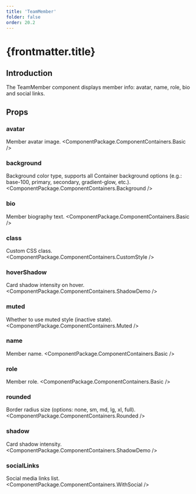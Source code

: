 ```yaml
---
title: 'TeamMember'
folder: false
order: 20.2
---
```



# {frontmatter.title}

## Introduction

The TeamMember component displays member info: avatar, name, role, bio and social links.

## Props

### avatar
Member avatar image.
<ComponentPackage.ComponentContainers.Basic />

### background
Background color type, supports all Container background options (e.g.: base-100, primary, secondary, gradient-glow, etc.).
<ComponentPackage.ComponentContainers.Background />

### bio
Member biography text.
<ComponentPackage.ComponentContainers.Basic />

### class
Custom CSS class.
<ComponentPackage.ComponentContainers.CustomStyle />

### hoverShadow
Card shadow intensity on hover.
<ComponentPackage.ComponentContainers.ShadowDemo />

### muted
Whether to use muted style (inactive state).
<ComponentPackage.ComponentContainers.Muted />

### name
Member name.
<ComponentPackage.ComponentContainers.Basic />

### role
Member role.
<ComponentPackage.ComponentContainers.Basic />

### rounded
Border radius size (options: none, sm, md, lg, xl, full).
<ComponentPackage.ComponentContainers.Rounded />

### shadow
Card shadow intensity.
<ComponentPackage.ComponentContainers.ShadowDemo />

### socialLinks
Social media links list.
<ComponentPackage.ComponentContainers.WithSocial />
